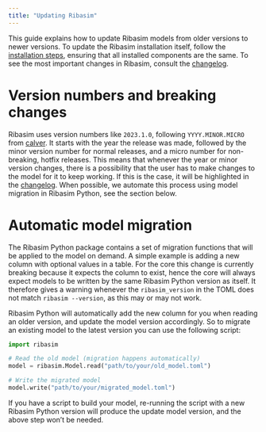 ```yaml
---
title: "Updating Ribasim"
---
```


This guide explains how to update Ribasim models from older versions to newer versions.
To update the Ribasim installation itself, follow the [installation steps](/install.qmd), ensuring that all installed components are the same.
To see the most important changes in Ribasim, consult the [changelog](/changelog.qmd).

# Version numbers and breaking changes

Ribasim uses version numbers like `2023.1.0`, following `YYYY.MINOR.MICRO` from [calver](https://calver.org/).
It starts with the year the release was made, followed by the minor version number for normal releases, and a micro number for non-breaking, hotfix releases.
This means that whenever the year or minor version changes, there is a possibility that the user has to make changes to the model for it to keep working.
If this is the case, it will be highlighted in the [changelog](/changelog.qmd).
When possible, we automate this process using model migration in Ribasim Python, see the section below.

# Automatic model migration

The Ribasim Python package contains a set of migration functions that will be applied to the model on demand.
A simple example is adding a new column with optional values in a table.
For the core this change is currently breaking because it expects the column to exist,
hence the core will always expect models to be written by the same Ribasim Python version as itself.
It therefore gives a warning whenever the `ribasim_version` in the TOML does not match `ribasim --version`, as this may or may not work.

Ribasim Python will automatically add the new column for you when reading an older version, and update the model version accordingly.
So to migrate an existing model to the latest version you can use the following script:

```python
import ribasim

# Read the old model (migration happens automatically)
model = ribasim.Model.read("path/to/your/old_model.toml")

# Write the migrated model
model.write("path/to/your/migrated_model.toml")
```

If you have a script to build your model, re-running the script with a new Ribasim Python version will produce the update model version, and the above step won't be needed.
